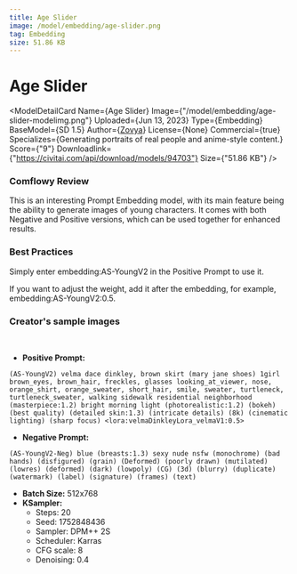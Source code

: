 ```yaml
---
title: Age Slider
image: /model/embedding/age-slider.png
tag: Embedding
size: 51.86 KB
---
```



# Age Slider

<ModelDetailCard 
  Name={<span>Age Slider</span>}
  Image={"/model/embedding/age-slider-modelimg.png"}
  Uploaded={<span>Jun 13, 2023</span>}
  Type={<span>Embedding</span>}
  BaseModel={<span>SD 1.5</span>}
  Author={<a href="https://civitai.com/user/Zovya">Zovya</a>}
  License={<span>None</span>}
  Commercial={true}
  Specializes={<span>Generating portraits of real people and anime-style content.</span>}
  Score={"9"}
  Downloadlink={"https://civitai.com/api/download/models/94703"}
  Size={"51.86 KB"}
/>

### Comflowy Review

This is an interesting Prompt Embedding model, with its main feature being the ability to generate images of young characters. 
It comes with both Negative and Positive versions, which can be used together for enhanced results.

### Best Practices

Simply enter embedding:AS-YoungV2 in the Positive Prompt to use it.

If you want to adjust the weight, add it after the embedding, for example, embedding:AS-YoungV2:0.5.

### Creator's sample images
<br/>
<PhotoProvider>
  <PhotoView src="/model/embedding/004.png">
    <img src="/model/embedding/004.png" alt="" className='rounded-lg'/>
  </PhotoView>
</PhotoProvider>

* **Positive Prompt:** 
```plaintext
(AS-YoungV2) velma dace dinkley, brown skirt (mary jane shoes) 1girl brown_eyes, brown_hair, freckles, glasses looking_at_viewer, nose, orange_shirt, orange_sweater, short_hair, smile, sweater, turtleneck, turtleneck_sweater, walking sidewalk residential neighborhood (masterpiece:1.2) bright morning light (photorealistic:1.2) (bokeh) (best quality) (detailed skin:1.3) (intricate details) (8k) (cinematic lighting) (sharp focus) <lora:velmaDinkleyLora_velmaV1:0.5>
```
* **Negative Prompt:** 
```plaintext
(AS-YoungV2-Neg) blue (breasts:1.3) sexy nude nsfw (monochrome) (bad hands) (disfigured) (grain) (Deformed) (poorly drawn) (mutilated) (lowres) (deformed) (dark) (lowpoly) (CG) (3d) (blurry) (duplicate) (watermark) (label) (signature) (frames) (text)
```
* **Batch Size:** 512x768
* **KSampler:**
  * Steps: 20
  * Seed: 1752848436
  * Sampler: DPM++ 2S
  * Scheduler: Karras
  * CFG scale: 8
  * Denoising: 0.4

